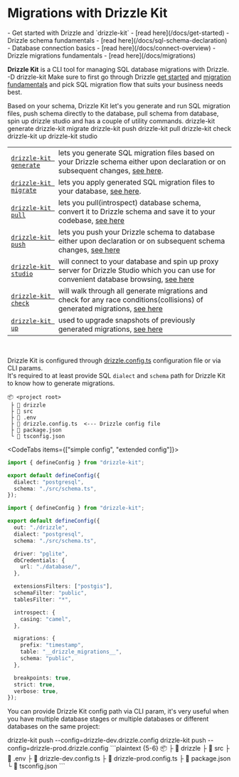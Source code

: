 
# Migrations with Drizzle Kit
<Prerequisites>
- Get started with Drizzle and `drizzle-kit` - [read here](/docs/get-started)
- Drizzle schema fundamentals - [read here](/docs/sql-schema-declaration)
- Database connection basics - [read here](/docs/connect-overview)
- Drizzle migrations fundamentals - [read here](/docs/migrations)
</Prerequisites>


**Drizzle Kit** is a CLI tool for managing SQL database migrations with Drizzle.
<Npm>
  -D drizzle-kit
</Npm>
<Callout type="warning">
Make sure to first go through Drizzle [get started](/docs/get-started) and [migration fundamentals](/docs/migrations) and pick SQL migration flow that suits your business needs best. 
</Callout>

Based on your schema, Drizzle Kit let's you generate and run SQL migration files, 
push schema directly to the database, pull schema from database, spin up drizzle studio and has a couple of utility commands.
<Npx>
drizzle-kit generate
drizzle-kit migrate
drizzle-kit push
drizzle-kit pull
drizzle-kit check
drizzle-kit up
drizzle-kit studio
</Npx>


|                                                      |                                                                                                                                                                    |
| :--------------------------------------------------- | :----------------------------------------------------------------------------------------------------------------------------------------------------------------- |
| [`drizzle-kit generate`](/docs/drizzle-kit-generate) | lets you generate SQL migration files based on your Drizzle schema either upon declaration or on subsequent changes, [see here](/docs/drizzle-kit-generate).       |
| [`drizzle-kit migrate`](/docs/drizzle-kit-migrate)   | lets you apply generated SQL migration files to your database, [see here](/docs/drizzle-kit-migrate).                                                              |
| [`drizzle-kit pull`](/docs/drizzle-kit-pull)         | lets you pull(introspect) database schema, convert it to Drizzle schema and save it to your codebase, [see here](/docs/drizzle-kit-pull)                           |
| [`drizzle-kit push`](/docs/drizzle-kit-push)         | lets you push your Drizzle schema to database either upon declaration or on subsequent schema changes, [see here](/docs/drizzle-kit-push)                          |
| [`drizzle-kit studio`](/docs/drizzle-kit-studio)     | will connect to your database and spin up proxy server for Drizzle Studio which you can use for convenient database browsing, [see here](/docs/drizzle-kit-studio) |
| [`drizzle-kit check`](/docs/drizzle-kit-check)       | will walk through all generate migrations and check for any race conditions(collisions) of generated migrations, [see here](/docs/drizzle-kit-check)               |
| [`drizzle-kit up`](/docs/drizzle-kit-up)             | used to upgrade snapshots of previously generated migrations, [see here](/docs/drizzle-kit-up)                                                                     |
<br/>

Drizzle Kit is configured through [drizzle.config.ts](/docs/drizzle-config-file) configuration file or via CLI params.<br/>
It's required to at least provide SQL `dialect` and `schema` path for Drizzle Kit to know how to generate migrations.
```
📦 <project root>
 ├ 📂 drizzle
 ├ 📂 src
 ├ 📜 .env
 ├ 📜 drizzle.config.ts  <--- Drizzle config file
 ├ 📜 package.json
 └ 📜 tsconfig.json
```

<CodeTabs items={["simple config", "extended config"]}>
```ts
import { defineConfig } from "drizzle-kit";

export default defineConfig({
  dialect: "postgresql",
  schema: "./src/schema.ts",
});
```
```ts
import { defineConfig } from "drizzle-kit";

export default defineConfig({
  out: "./drizzle",
  dialect: "postgresql",
  schema: "./src/schema.ts",

  driver: "pglite",
  dbCredentials: {
    url: "./database/",
  },

  extensionsFilters: ["postgis"],
  schemaFilter: "public",
  tablesFilter: "*",

  introspect: {
    casing: "camel",
  },

  migrations: {
    prefix: "timestamp",
    table: "__drizzle_migrations__",
    schema: "public",
  },

  breakpoints: true,
  strict: true,
  verbose: true,
});
```
</CodeTabs>

You can provide Drizzle Kit config path via CLI param, it's very useful when you have multiple database stages or multiple databases or different databases on the same project:

<Npx>
  drizzle-kit push --config=drizzle-dev.drizzle.config
  drizzle-kit push --config=drizzle-prod.drizzle.config
</Npx>
```plaintext {5-6}
📦 <project root>
 ├ 📂 drizzle
 ├ 📂 src
 ├ 📜 .env
 ├ 📜 drizzle-dev.config.ts
 ├ 📜 drizzle-prod.config.ts
 ├ 📜 package.json
 └ 📜 tsconfig.json
```

